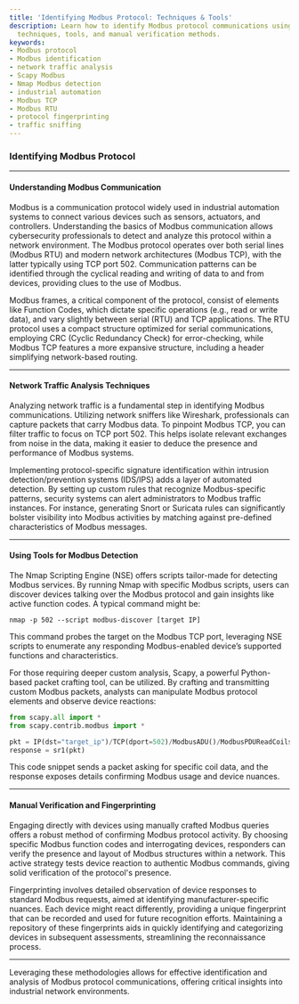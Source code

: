 ```yaml
---
title: 'Identifying Modbus Protocol: Techniques & Tools'
description: Learn how to identify Modbus protocol communications using analytical
  techniques, tools, and manual verification methods.
keywords:
- Modbus protocol
- Modbus identification
- network traffic analysis
- Scapy Modbus
- Nmap Modbus detection
- industrial automation
- Modbus TCP
- Modbus RTU
- protocol fingerprinting
- traffic sniffing
---
```


### Identifying Modbus Protocol

---

#### Understanding Modbus Communication

Modbus is a communication protocol widely used in industrial automation systems to connect various devices such as sensors, actuators, and controllers. Understanding the basics of Modbus communication allows cybersecurity professionals to detect and analyze this protocol within a network environment. The Modbus protocol operates over both serial lines (Modbus RTU) and modern network architectures (Modbus TCP), with the latter typically using TCP port 502. Communication patterns can be identified through the cyclical reading and writing of data to and from devices, providing clues to the use of Modbus.

Modbus frames, a critical component of the protocol, consist of elements like Function Codes, which dictate specific operations (e.g., read or write data), and vary slightly between serial (RTU) and TCP applications. The RTU protocol uses a compact structure optimized for serial communications, employing CRC (Cyclic Redundancy Check) for error-checking, while Modbus TCP features a more expansive structure, including a header simplifying network-based routing.

---

#### Network Traffic Analysis Techniques

Analyzing network traffic is a fundamental step in identifying Modbus communications. Utilizing network sniffers like Wireshark, professionals can capture packets that carry Modbus data. To pinpoint Modbus TCP, you can filter traffic to focus on TCP port 502. This helps isolate relevant exchanges from noise in the data, making it easier to deduce the presence and performance of Modbus systems.

Implementing protocol-specific signature identification within intrusion detection/prevention systems (IDS/IPS) adds a layer of automated detection. By setting up custom rules that recognize Modbus-specific patterns, security systems can alert administrators to Modbus traffic instances. For instance, generating Snort or Suricata rules can significantly bolster visibility into Modbus activities by matching against pre-defined characteristics of Modbus messages.

---

#### Using Tools for Modbus Detection

The Nmap Scripting Engine (NSE) offers scripts tailor-made for detecting Modbus services. By running Nmap with specific Modbus scripts, users can discover devices talking over the Modbus protocol and gain insights like active function codes. A typical command might be:

```shell
nmap -p 502 --script modbus-discover [target IP]
```

This command probes the target on the Modbus TCP port, leveraging NSE scripts to enumerate any responding Modbus-enabled device’s supported functions and characteristics.

For those requiring deeper custom analysis, Scapy, a powerful Python-based packet crafting tool, can be utilized. By crafting and transmitting custom Modbus packets, analysts can manipulate Modbus protocol elements and observe device reactions:

```python
from scapy.all import *
from scapy.contrib.modbus import *

pkt = IP(dst="target_ip")/TCP(dport=502)/ModbusADU()/ModbusPDUReadCoilsRequest(startingAddress=0, quantityOfCoils=10)
response = sr1(pkt)
```

This code snippet sends a packet asking for specific coil data, and the response exposes details confirming Modbus usage and device nuances.

---

#### Manual Verification and Fingerprinting

Engaging directly with devices using manually crafted Modbus queries offers a robust method of confirming Modbus protocol activity. By choosing specific Modbus function codes and interrogating devices, responders can verify the presence and layout of Modbus structures within a network. This active strategy tests device reaction to authentic Modbus commands, giving solid verification of the protocol's presence.

Fingerprinting involves detailed observation of device responses to standard Modbus requests, aimed at identifying manufacturer-specific nuances. Each device might react differently, providing a unique fingerprint that can be recorded and used for future recognition efforts. Maintaining a repository of these fingerprints aids in quickly identifying and categorizing devices in subsequent assessments, streamlining the reconnaissance process.

--- 

Leveraging these methodologies allows for effective identification and analysis of Modbus protocol communications, offering critical insights into industrial network environments.